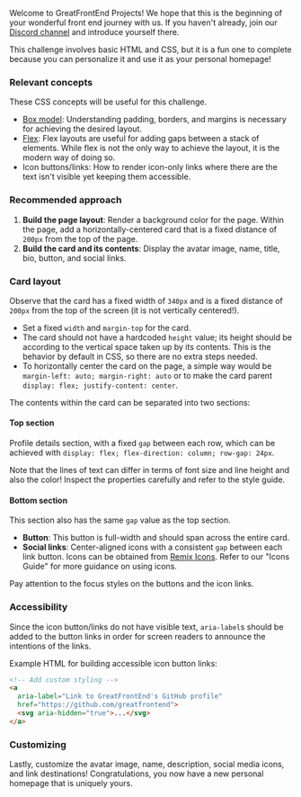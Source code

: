 Welcome to GreatFrontEnd Projects! We hope that this is the beginning of your wonderful front end journey with us. If you haven't already, join our [Discord channel](https://discord.gg/NDFx8f6P6B) and introduce yourself there.

This challenge involves basic HTML and CSS, but it is a fun one to complete because you can personalize it and use it as your personal homepage!

### Relevant concepts

These CSS concepts will be useful for this challenge.

- [Box model](https://developer.mozilla.org/en-US/docs/Learn/CSS/Building_blocks/The_box_model): Understanding padding, borders, and margins is necessary for achieving the desired layout.
- [Flex](https://css-tricks.com/snippets/css/a-guide-to-flexbox/): Flex layouts are useful for adding gaps between a stack of elements. While flex is not the only way to achieve the layout, it is the modern way of doing so.
- Icon buttons/links: How to render icon-only links where there are the text isn't visible yet keeping them accessible.

### Recommended approach

1. **Build the page layout**: Render a background color for the page. Within the page, add a horizontally-centered card that is a fixed distance of `200px` from the top of the page.
1. **Build the card and its contents**: Display the avatar image, name, title, bio, button, and social links.

### Card layout

Observe that the card has a fixed width of `340px` and is a fixed distance of `200px` from the top of the screen (it is not vertically centered!).

- Set a fixed `width` and `margin-top` for the card.
- The card should not have a hardcoded `height` value; its height should be according to the vertical space taken up by its contents. This is the behavior by default in CSS, so there are no extra steps needed.
- To horizontally center the card on the page, a simple way would be `margin-left: auto; margin-right: auto` or to make the card parent `display: flex; justify-content: center`.

The contents within the card can be separated into two sections:

#### Top section

Profile details section, with a fixed `gap` between each row, which can be achieved with `display: flex; flex-direction: column; row-gap: 24px`.

Note that the lines of text can differ in terms of font size and line height and also the color! Inspect the properties carefully and refer to the style guide.

#### Bottom section

This section also has the same `gap` value as the top section.

- **Button**: This button is full-width and should span across the entire card.
- **Social links**: Center-aligned icons with a consistent `gap` between each link button. Icons can be obtained from [Remix Icons](https://remixicon.com/). Refer to our "Icons Guide" for more guidance on using icons.

Pay attention to the focus styles on the buttons and the icon links.

### Accessibility

Since the icon button/links do not have visible text, `aria-label`s should be added to the button links in order for screen readers to announce the intentions of the links.

Example HTML for building accessible icon button links:

```html
<!-- Add custom styling -->
<a
  aria-label="Link to GreatFrontEnd's GitHub profile"
  href="https://github.com/greatfrontend">
  <svg aria-hidden="true">...</svg>
</a>
```

### Customizing

Lastly, customize the avatar image, name, description, social media icons, and link destinations! Congratulations, you now have a new personal homepage that is uniquely yours.
